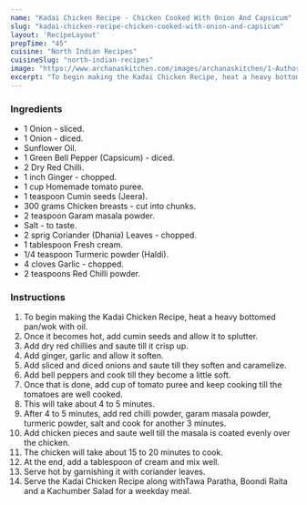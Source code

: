 ---
name: "Kadai Chicken Recipe - Chicken Cooked With Onion And Capsicum"
slug: "kadai-chicken-recipe-chicken-cooked-with-onion-and-capsicum"
layout: 'RecipeLayout'
prepTime: "45"
cuisine: "North Indian Recipes"
cuisineSlug: "north-indian-recipes"
image: "https://www.archanaskitchen.com/images/archanaskitchen/1-Author/sibyl_sunitha/Kadai_Chicken_Recipe_.jpg"
excerpt: "To begin making the Kadai Chicken Recipe, heat a heavy bottomed panwok with oil"
---

### Ingredients

- 1 Onion - sliced.
- 1 Onion - diced.
- Sunflower Oil.
- 1 Green Bell Pepper (Capsicum) - diced.
- 2 Dry Red Chilli.
- 1 inch Ginger - chopped.
- 1 cup Homemade tomato puree.
- 1 teaspoon Cumin seeds (Jeera).
- 300 grams Chicken breasts - cut into chunks.
- 2 teaspoon Garam masala powder.
- Salt - to taste.
- 2 sprig Coriander (Dhania) Leaves - chopped.
- 1 tablespoon Fresh cream.
- 1/4 teaspoon Turmeric powder (Haldi).
- 4 cloves Garlic - chopped.
- 2 teaspoons Red Chilli powder.

### Instructions

1. To begin making the Kadai Chicken Recipe, heat a heavy bottomed pan/wok with oil.
1. Once it becomes hot, add cumin seeds and allow it to splutter.
1. Add dry red chillies and saute till it crisp up.
1. Add ginger, garlic and allow it soften.
1. Add sliced and diced onions and saute till they soften and caramelize.
1. Add bell peppers and cook till they become a little soft.
1. Once that is done, add cup of tomato puree and keep cooking till the tomatoes are well cooked.
1. This will take about 4 to 5 minutes.
1. After 4 to 5 minutes, add red chilli powder, garam masala powder, turmeric powder, salt and cook for another 3 minutes.
1. Add chicken pieces and saute well till the masala is coated evenly over the chicken.
1. The chicken will take about 15 to 20 minutes to cook.
1. At the end, add a tablespoon of cream and mix well.
1. Serve hot by garnishing it with coriander leaves.
1. Serve the Kadai Chicken Recipe along withTawa Paratha, Boondi Raita and a Kachumber Salad for a weekday meal.
